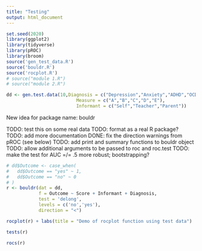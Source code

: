 ---
title: "Testing"
output: html_document
---

```{r}
set.seed(2020)
library(ggplot2)
library(tidyverse)
library(pROC)
library(broom)
source('gen_test_data.R')
source('bouldr.R')
source('rocplot.R')
# source("module 1.R")
# source("module 2.R")

dd <- gen.test.data(10,Diagnosis = c("Depression","Anxiety","ADHD","OCD"),
                          Measure = c("A","B","C","D","E"),
                          Informant = c("Self","Teacher","Parent"))

```

New idea for package name: bouldr

TODO: test this on some real data
TODO: format as a real R package?
TODO: add more documentation
DONE: fix the direction warnings from pROC (see below)
TODO: add print and summary functions to bouldr object
TODO: allow additional arguments to be passed to roc and roc.test
TODO: make the test for AUC =/= .5 more robust; bootstrapping?


```{r}
# dd$Outcome <- case_when(
#   dd$Outcome == "yes" ~ 1,
#   dd$Outcome == "no" ~ 0
# )
r <- bouldr(dat = dd,
            f = Outcome ~ Score + Informant + Diagnosis,
            test = 'delong',
            levels = c('no','yes'),
            direction = "<")
```

```{r}
rocplot(r) + labs(title = "Demo of rocplot function using test data")
```

```{r}
tests(r)
```

```{r}
rocs(r)
```


